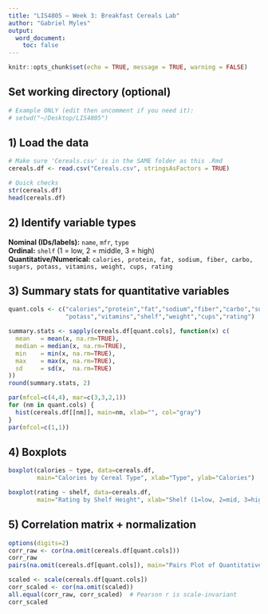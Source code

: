 ```yaml
---
title: "LIS4805 – Week 3: Breakfast Cereals Lab"
author: "Gabriel Myles"
output:
  word_document:
    toc: false
---
```


```r
knitr::opts_chunk$set(echo = TRUE, message = TRUE, warning = FALSE)
```

## Set working directory (optional)

```r
# Example ONLY (edit then uncomment if you need it):
# setwd("~/Desktop/LIS4805")
```

## 1) Load the data

```r
# Make sure 'Cereals.csv' is in the SAME folder as this .Rmd
cereals.df <- read.csv("Cereals.csv", stringsAsFactors = TRUE)

# Quick checks
str(cereals.df)
head(cereals.df)
```

## 2) Identify variable types

**Nominal (IDs/labels):** `name`, `mfr`, `type`  
**Ordinal:** `shelf` (1 = low, 2 = middle, 3 = high)  
**Quantitative/Numerical:** `calories, protein, fat, sodium, fiber, carbo, sugars, potass, vitamins, weight, cups, rating`

## 3) Summary stats for quantitative variables

```r
quant.cols <- c("calories","protein","fat","sodium","fiber","carbo","sugars",
                "potass","vitamins","shelf","weight","cups","rating")

summary.stats <- sapply(cereals.df[quant.cols], function(x) c(
  mean   = mean(x, na.rm=TRUE),
  median = median(x, na.rm=TRUE),
  min    = min(x, na.rm=TRUE),
  max    = max(x, na.rm=TRUE),
  sd     = sd(x,  na.rm=TRUE)
))
round(summary.stats, 2)

par(mfcol=c(4,4), mar=c(3,3,2,1))
for (nm in quant.cols) {
  hist(cereals.df[[nm]], main=nm, xlab="", col="gray")
}
par(mfcol=c(1,1))
```

## 4) Boxplots

```r
boxplot(calories ~ type, data=cereals.df,
        main="Calories by Cereal Type", xlab="Type", ylab="Calories")

boxplot(rating ~ shelf, data=cereals.df,
        main="Rating by Shelf Height", xlab="Shelf (1=low, 2=mid, 3=high)", ylab="Rating")
```

## 5) Correlation matrix + normalization

```r
options(digits=2)
corr_raw <- cor(na.omit(cereals.df[quant.cols]))
corr_raw
pairs(na.omit(cereals.df[quant.cols]), main="Pairs Plot of Quantitative Variables")

scaled <- scale(cereals.df[quant.cols])
corr_scaled <- cor(na.omit(scaled))
all.equal(corr_raw, corr_scaled)  # Pearson r is scale-invariant
corr_scaled
```
